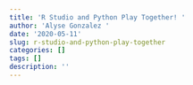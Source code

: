 ```yaml
---
title: 'R Studio and Python Play Together! '
author: 'Alyse Gonzalez '
date: '2020-05-11'
slug: r-studio-and-python-play-together
categories: []
tags: []
description: ''
---
```


